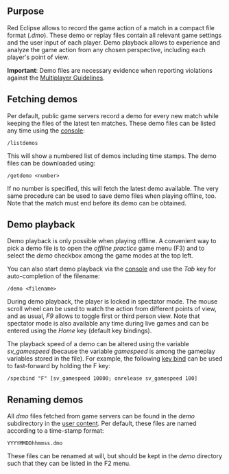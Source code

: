 ==Purpose==
Red Eclipse allows to record the game action of a match in a compact file format (''.dmo''). These demo or replay files contain all relevant game settings and the user input of each player. Demo playback allows to experience and analyze the game action from any chosen perspective, including each player's point of view.

'''Important''': Demo files are necessary evidence when reporting violations against the [[Multiplayer Guidelines]].

==Fetching demos==
Per default, public game servers record a demo for every new match while keeping the files of the latest ten matches. These demo files can be listed any time using the [[console]]:
<pre>/listdemos</pre>
This will show a numbered list of demos including time stamps. The demo files can be downloaded using:  
<pre>/getdemo <number></pre>
If no number is specified, this will fetch the latest demo available.
The very same procedure can be used to save demo files when playing offline, too. 
Note that the match must end before its demo can be obtained.

==Demo playback==
Demo playback is only possible when playing offline. A convenient way to pick a demo file is to open the ''offline practice'' game menu (F3) and to select the ''demo'' checkbox among the game modes at the top left.

You can also start demo playback via the [[console]] and use the ''Tab'' key for auto-completion of the filename:
<pre>/demo <filename></pre>

During demo playback, the player is locked in spectator mode. The mouse scroll wheel can be used to watch the action from different points of view, and as usual, ''F9'' allows to toggle first or third person view. Note that spectator mode is also available any time during live games and can be entered using the ''Home'' key (default key bindings).

The playback speed of a demo can be altered using the variable ''sv_gamespeed'' (because the variable ''gamespeed'' is among the gameplay variables stored in the file). For example, the following [[Keybinding#Onrelease|key bind]] can be used to fast-forward by holding the F key: 

 /specbind "F" [sv_gamespeed 10000; onrelease sv_gamespeed 100]

==Renaming demos==
All ''dmo'' files fetched from game servers can be found in the ''demo'' subdirectory in the [[Game_Settings#Location|user content]]. Per default, these files are named according to a time-stamp format:
<pre>YYYYMMDDhhmmss.dmo</pre>
These files can be renamed at will, but should be kept in the ''demo'' directory such that they can be listed in the F2 menu.